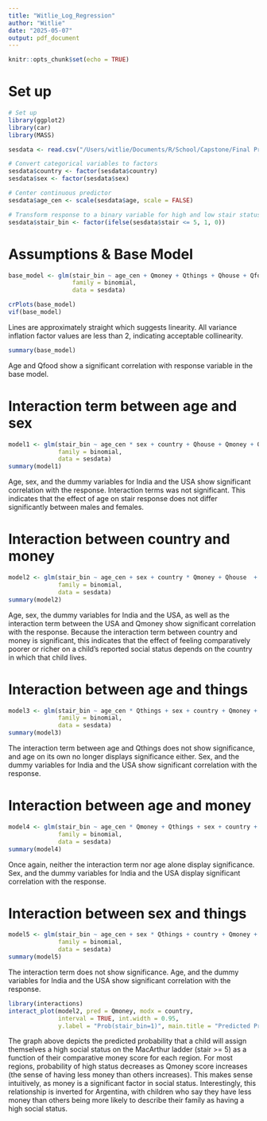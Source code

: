 ```yaml
---
title: "Witlie_Log_Regression"
author: "Witlie"
date: "2025-05-07"
output: pdf_document
---
```


```r
knitr::opts_chunk$set(echo = TRUE)
```

# Set up
```r
# Set up
library(ggplot2)
library(car)
library(MASS)

sesdata <- read.csv("/Users/witlie/Documents/R/School/Capstone/Final Project/Data/sesladder.csv")

# Convert categorical variables to factors
sesdata$country <- factor(sesdata$country)
sesdata$sex <- factor(sesdata$sex)

# Center continuous predictor
sesdata$age_cen <- scale(sesdata$age, scale = FALSE)

# Transform response to a binary variable for high and low stair status 
sesdata$stair_bin <- factor(ifelse(sesdata$stair <= 5, 1, 0))
```

# Assumptions & Base Model
```r
base_model <- glm(stair_bin ~ age_cen + Qmoney + Qthings + Qhouse + Qfood, 
                  family = binomial, 
                  data = sesdata)

crPlots(base_model)
vif(base_model)
```
Lines are approximately straight which suggests linearity. All variance inflation factor values are less than 2, indicating acceptable collinearity.

```r
summary(base_model)
```
Age and Qfood show a significant correlation with response variable in the base model.

# Interaction term between age and sex
```r
model1 <- glm(stair_bin ~ age_cen * sex + country + Qhouse + Qmoney + Qfood + Qthings,
              family = binomial, 
              data = sesdata)
summary(model1)
```
Age, sex, and the dummy variables for India and the USA show significant correlation with the response. Interaction terms was not significant. This indicates that the effect of age on stair response does not differ significantly between males and females.

# Interaction between country and money
```r
model2 <- glm(stair_bin ~ age_cen + sex + country * Qmoney + Qhouse  + Qfood + Qthings,
              family = binomial, 
              data = sesdata)
summary(model2)
```
Age, sex, the dummy variables for India and the USA, as well as the interaction term between the USA and Qmoney show significant correlation with the response. Because the interaction term between country and money is significant, this indicates that the effect of feeling comparatively poorer or richer on a child's reported social status depends on the country in which that child lives.

# Interaction between age and things
```r
model3 <- glm(stair_bin ~ age_cen * Qthings + sex + country + Qmoney + Qhouse  + Qfood,
              family = binomial, 
              data = sesdata)
summary(model3)
```
The interaction term between age and Qthings does not show significance, and age on its own no longer displays significance either. Sex, and the dummy variables for India and the USA show significant correlation with the response.

# Interaction between age and money
```r
model4 <- glm(stair_bin ~ age_cen * Qmoney + Qthings + sex + country + Qhouse  + Qfood,
              family = binomial, 
              data = sesdata)
summary(model4)
```
Once again, neither the interaction term nor age alone display significance. Sex, and the dummy variables for India and the USA display significant correlation with the response.

# Interaction between sex and things
```r
model5 <- glm(stair_bin ~ age_cen + sex * Qthings + country + Qmoney + Qhouse  + Qfood,
              family = binomial, 
              data = sesdata)
summary(model5)
```
The interaction term does not show significance. Age, and the dummy variables for India and the USA show significant correlation with the response.

```r
library(interactions)
interact_plot(model2, pred = Qmoney, modx = country, 
              interval = TRUE, int.width = 0.95,
              y.label = "Prob(stair_bin=1)", main.title = "Predicted Probability of High Status as Function of QMoney Score")
```

The graph above depicts the predicted probability that a child will assign themselves a high social status on the MacArthur ladder (stair >= 5) as a function of their comparative money score for each region. For most regions, probability of high status decreases as Qmoney score increases (the sense of having less money than others increases). This makes sense intuitively, as money is a significant factor in social status. Interestingly, this relationship is inverted for Argentina, with children who say they have less money than others being more likely to describe their family as having a high social status. 